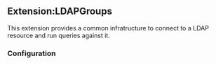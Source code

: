 == Extension:LDAPGroups ==

This extension provides a common infratructure to connect to a LDAP resource
and run queries against it.

=== Configuration ===
